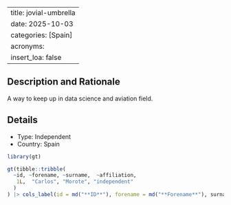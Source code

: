 
---
title: jovial-umbrella
date: 2025-10-03
categories: [Spain]
acronyms:
  insert_loa: false
---

## Description and Rationale

A way to keep up in data science and aviation field.

## Details

* Type: Independent
* Country: Spain

```r
library(gt)

gt(tibble::tribble(
  ~id, ~forename, ~surname,  ~affiliation,
   1L,  "Carlos", "Morote", "independent"
  )
) |> cols_label(id = md("**ID**"), forename = md("**Forename**"), surname ~ md("**Surname**"), affiliation ~ md("**Affiliation**"))
```
